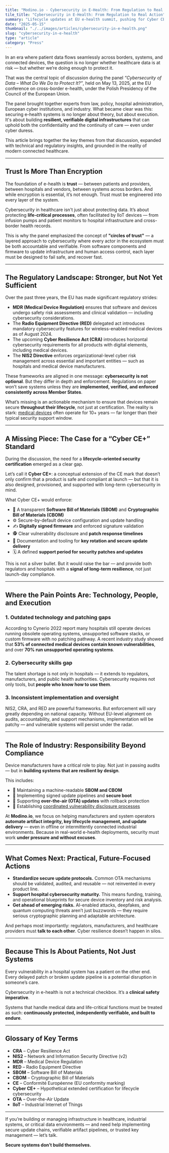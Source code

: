 ```yaml
---
title: "Modino.io - Cybersecurity in E-Health: From Regulation to Real Action"
tile_title: "Cybersecurity in E-Health: From Regulation to Real Action"
summary: "Lifecycle updates at EU e-health summit, pushing for Cyber CE+ to safeguard connected medical devices."
date: "2025-05-15"
thumbnail: "./../images/articles/cybersecurity-in-e-health.png"
slug: "cybersecurity-in-e-health"
type: "article"
category: "Press"
---
```


In an era where patient data flows seamlessly across borders, systems, and connected devices, the question is no longer whether healthcare data is at risk — but whether we’re doing enough to protect it.

That was the central topic of discussion during the panel *“Cybersecurity of Data – What Do We Do to Protect It?”*, held on May 13, 2025, at the EU conference on cross-border e-health, under the Polish Presidency of the Council of the European Union.

The panel brought together experts from law, policy, hospital administration, European cyber institutions, and industry. What became clear was this: securing e-health systems is no longer about theory, but about execution. It's about building **resilient, verifiable digital infrastructures** that can uphold both the confidentiality and the continuity of care — even under cyber duress.

This article brings together the key themes from that discussion, expanded with technical and regulatory insights, and grounded in the reality of modern connected healthcare.

---

## Trust Is More Than Encryption

The foundation of e-health is **trust** — between patients and providers, between hospitals and vendors, between systems across borders. And while encryption is essential, it’s not enough. Trust must be engineered into every layer of the system.

Cybersecurity in healthcare isn't just about protecting data. It’s about protecting **life-critical processes**, often facilitated by IIoT devices — from infusion pumps and patient monitors to hospital infrastructure and cross-border health records.

This is why the panel emphasized the concept of **"circles of trust"** — a layered approach to cybersecurity where every actor in the ecosystem must be both accountable and verifiable. From software components and firmware to update infrastructure and human access control, each layer must be designed to fail safe, and recover fast.

---

## The Regulatory Landscape: Stronger, but Not Yet Sufficient

Over the past three years, the EU has made significant regulatory strides:

- **MDR (Medical Device Regulation)** ensures that software and devices undergo safety risk assessments and clinical validation — including cybersecurity considerations.
- The **Radio Equipment Directive (RED)** delegated act introduces mandatory cybersecurity features for wireless-enabled medical devices as of August 2024.
- The upcoming **Cyber Resilience Act (CRA)** introduces horizontal cybersecurity requirements for all products with digital elements, including medical devices.
- The **NIS2 Directive** enforces organizational-level cyber risk management across essential and important entities — such as hospitals and medical device manufacturers.

These frameworks are aligned in one message: **cybersecurity is not optional**. But they differ in depth and enforcement. Regulations on paper won’t save systems unless they are **implemented, verified, and enforced consistently across Member States**.

What’s missing is an actionable mechanism to ensure that devices remain secure **throughout their lifecycle**, not just at certification. The reality is stark: [medical devices](https://modino.io/articles/medmeetstech-2024-healthcare-iot-devices-challenges-and-security/) often operate for 10+ years — far longer than their typical security support window.

---

## A Missing Piece: The Case for a “Cyber CE+” Standard

During the discussion, the need for a **lifecycle-oriented security certification** emerged as a clear gap.

Let’s call it **Cyber CE+**: a conceptual extension of the CE mark that doesn’t only confirm that a product is safe and compliant at launch — but that it is also designed, provisioned, and supported with long-term cybersecurity in mind.

What Cyber CE+ would enforce:

- 🧾 A transparent **Software Bill of Materials (SBOM)** and **Cryptographic Bill of Materials (CBOM)**
- ⚙️ Secure-by-default device configuration and update handling
- ✍️ **Digitally signed firmware** and enforced signature validation
- 🕵️ Clear vulnerability disclosure and **patch response timelines**
- 🔁 Documentation and tooling for **key rotation and secure update delivery**
- 🗓️ A defined **support period for security patches and updates**

This is not a silver bullet. But it would raise the bar — and provide both regulators and hospitals with a **signal of long-term resilience**, not just launch-day compliance.

---

## Where the Pain Points Are: Technology, People, and Execution

### 1. Outdated technology and patching gaps

According to Cynerio 2022 report many hospitals still operate devices running obsolete operating systems, unsupported software stacks, or custom firmware with no patching pathway. A recent industry study showed that **53% of connected medical devices contain known vulnerabilities**, and over **70% run unsupported operating systems**.  

### 2. Cybersecurity skills gap

The talent shortage is not only in hospitals — it extends to regulators, manufacturers, and public health authorities. Cybersecurity requires not only tools, but **people who know how to use them**.

### 3. Inconsistent implementation and oversight

NIS2, CRA, and RED are powerful frameworks. But enforcement will vary greatly depending on national capacity. Without EU-level alignment on audits, accountability, and support mechanisms, implementation will be patchy — and vulnerable systems will persist under the radar.

---

## The Role of Industry: Responsibility Beyond Compliance

Device manufacturers have a critical role to play. Not just in passing audits — but in **building systems that are resilient by design**.

This includes:

- 📄 Maintaining a machine-readable **SBOM and CBOM**
- 🔐 Implementing signed update pipelines and **secure boot**
- 📡 Supporting **over-the-air (OTA) updates** with rollback protection
- 📣 Establishing [coordinated vulnerability disclosure processes](https://modino.io/articles/importance-of-vulnerability-management/)

At **Modino.io**, we focus on helping manufacturers and system operators **automate artifact integrity, key lifecycle management, and update delivery** — even in offline or intermittently connected industrial environments. Because in real-world e-health deployments, security must work **under pressure and without excuses**.

---

## What Comes Next: Practical, Future-Focused Actions

- **Standardize secure update protocols.** Common OTA mechanisms should be validated, audited, and reusable — not reinvented in every product line.
- **Support hospital cybersecurity maturity.** This means funding, training, and operational blueprints for secure device inventory and risk analysis.
- **Get ahead of emerging risks.** AI-enabled attacks, deepfakes, and quantum computing threats aren’t just buzzwords — they require serious cryptographic planning and adaptable architecture.

And perhaps most importantly: regulators, manufacturers, and healthcare providers must **talk to each other**. Cyber resilience doesn’t happen in silos.

---

## Because This Is About Patients, Not Just Systems

Every vulnerability in a hospital system has a patient on the other end. Every delayed patch or broken update pipeline is a potential disruption in someone’s care.

Cybersecurity in e-health is not a technical checkbox. It’s a **clinical safety imperative**.

Systems that handle medical data and life-critical functions must be treated as such: **continuously protected, independently verifiable, and built to endure**.

---

## Glossary of Key Terms

- **CRA** – Cyber Resilience Act  
- **NIS2** – Network and Information Security Directive (v2)  
- **MDR** – Medical Device Regulation  
- **RED** – Radio Equipment Directive  
- **SBOM** – Software Bill of Materials  
- **CBOM** – Cryptographic Bill of Materials  
- **CE** – Conformité Européenne (EU conformity marking)  
- **Cyber CE+** – Hypothetical extended certification for lifecycle cybersecurity  
- **OTA** – Over-the-Air Update  
- **IIoT** – Industrial Internet of Things  

---

If you’re building or managing infrastructure in healthcare, industrial systems, or critical data environments — and need help implementing secure update chains, verifiable artifact pipelines, or trusted key management — let’s talk.

**Secure systems don’t build themselves.**
